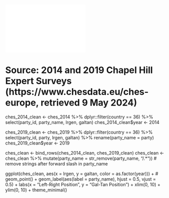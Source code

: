 
# ![Placement of Parties in Ideological Space](../plots/ches.pdf){width=50%}  
# Source: 2014 and 2019 Chapel Hill Expert Surveys (https://www.chesdata.eu/ches-europe, retrieved 9 May 2024)

ches_2014_clean <- ches_2014 %>%
  dplyr::filter(country == 36) %>% 
  select(party_id, party_name, lrgen, galtan)
ches_2014_clean$year <- 2014

ches_2019_clean <- ches_2019 %>%
  dplyr::filter(country == 36) %>% 
  select(party_id, party, lrgen, galtan) %>% 
  rename(party_name = party)
ches_2019_clean$year <- 2019
  
ches_clean <- bind_rows(ches_2014_clean, ches_2019_clean)
ches_clean <- ches_clean %>% mutate(party_name = str_remove(party_name, "/.*")) # remove strings after forward slash in party_name

ggplot(ches_clean, aes(x = lrgen, y = galtan, color = as.factor(year))) +
  # geom_point() +
  geom_label(aes(label = party_name), hjust = 0.5, vjust = 0.5) +
  labs(x = "Left-Right Position", y = "Gal-Tan Position") +
  xlim(0, 10) + ylim(0, 10) +
  theme_minimal()
